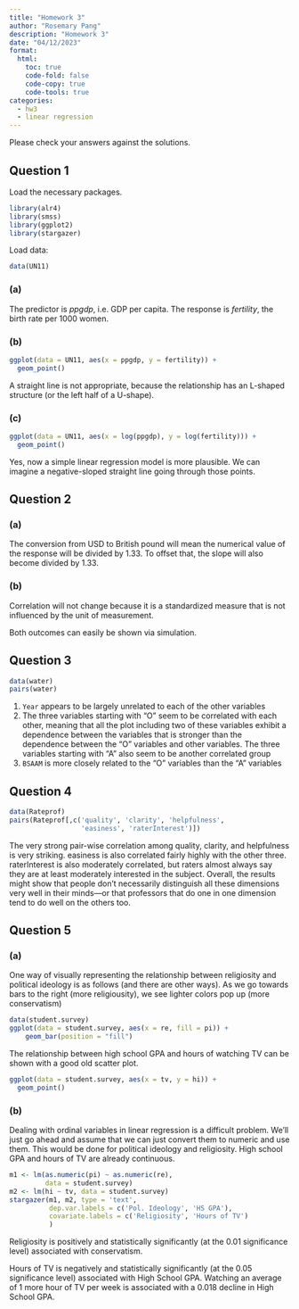 ```yaml
---
title: "Homework 3"
author: "Rosemary Pang"
description: "Homework 3"
date: "04/12/2023"
format:
  html:
    toc: true
    code-fold: false 
    code-copy: true
    code-tools: true
categories:
  - hw3
  - linear regression
---
```


Please check your answers against the solutions.

## Question 1

Load the necessary packages.

```r
library(alr4)
library(smss)
library(ggplot2)
library(stargazer)
```


Load data: 

```r
data(UN11)
```

### (a)

The predictor is *ppgdp*, i.e. GDP per capita.
The response is *fertility*, the birth rate per 1000 women.

### (b)

```r
ggplot(data = UN11, aes(x = ppgdp, y = fertility)) +
  geom_point()
```

A straight line is not appropriate, because the relationship has an L-shaped structure (or the left half of a U-shape).

### (c)


```r
ggplot(data = UN11, aes(x = log(ppgdp), y = log(fertility))) +
  geom_point()
```

Yes, now a simple linear regression model is more plausible. We can imagine a negative-sloped straight line going through those points.

## Question 2

### (a)

The conversion from USD to British pound will mean the numerical value of the response will be divided by 1.33. To offset that, the slope will also become divided by 1.33.

### (b)

Correlation will not change because it is a standardized measure that is not influenced by the unit of measurement.

Both outcomes can easily be shown via simulation.


## Question 3


```r
data(water)
pairs(water)
```


1. `Year` appears to be largely unrelated to each of the other variables
2. The three variables starting with “O” seem to be correlated with each other, meaning that all the plot including two of these variables exhibit a dependence between the variables that is stronger than the dependence between the “O” variables and other variables. The three variables starting with “A” also seem to be another correlated group
3. `BSAAM` is more closely related to the “O” variables than the “A” variables


## Question 4

```r
data(Rateprof)
pairs(Rateprof[,c('quality', 'clarity', 'helpfulness',
                  'easiness', 'raterInterest')])
```

The very strong pair-wise correlation among quality, clarity, and helpfulness is very striking.
easiness is also correlated fairly highly with the other three.
raterInterest is also moderately correlated, but raters almost always say they are at least moderately interested in the subject.
Overall, the results might show that people don't necessarily distinguish all these dimensions very well in their minds---or that professors that do one in one dimension tend to do well on the others too.


## Question 5

### (a)

One way of visually representing the relationship between religiosity and political ideology is as follows (and there are other ways). As we go towards bars to the right (more religiousity), we see lighter colors pop up (more conservatism)

```r
data(student.survey)
ggplot(data = student.survey, aes(x = re, fill = pi)) +
    geom_bar(position = "fill")
```

The relationship between high school GPA and hours of watching TV can be shown with a good old scatter plot.

```r
ggplot(data = student.survey, aes(x = tv, y = hi)) +
  geom_point() 
```


### (b)

Dealing with ordinal variables in linear regression is a difficult problem.
We'll just go ahead and assume that we can just convert them to numeric and use them.
This would be done for political ideology and religiosity.
High school GPA and hours of TV are already continuous.

```r
m1 <- lm(as.numeric(pi) ~ as.numeric(re), 
         data = student.survey)
m2 <- lm(hi ~ tv, data = student.survey)
stargazer(m1, m2, type = 'text', 
          dep.var.labels = c('Pol. Ideology', 'HS GPA'),
          covariate.labels = c('Religiosity', 'Hours of TV')
          )

```

Religiosity is positively and statistically significantly (at the 0.01 significance level) associated with conservatism.

Hours of TV is negatively and statistically significantly (at the 0.05 significance level) associated with High School GPA.
Watching an average of 1 more hour of TV per week is associated with a 0.018 decline in High School GPA.